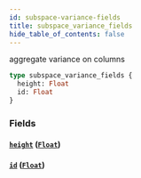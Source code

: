 ```yaml
---
id: subspace-variance-fields
title: subspace_variance_fields
hide_table_of_contents: false
---
```


aggregate variance on columns

```graphql
type subspace_variance_fields {
  height: Float
  id: Float
}
```

### Fields

#### [`height`](#) ([`Float`](/07-graphql/scalars/float))

#### [`id`](#) ([`Float`](/07-graphql/scalars/float))
